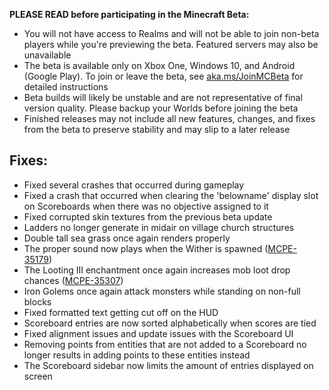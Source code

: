 **PLEASE READ before participating in the Minecraft Beta:**

-   You will not have access to Realms and will not be able to join non-beta players while you're previewing the beta. Featured servers may also be unavailable
-   The beta is available only on Xbox One, Windows 10, and Android (Google Play). To join or leave the beta, see [aka.ms/JoinMCBeta](http://aka.ms/JoinMCBeta) for detailed instructions
-   Beta builds will likely be unstable and are not representative of final version quality. Please backup your Worlds before joining the beta
-   Finished releases may not include all new features, changes, and fixes from the beta to preserve stability and may slip to a later release  
      
    

## **Fixes:**

-   Fixed several crashes that occurred during gameplay
-   Fixed a crash that occurred when clearing the 'belowname' display slot on Scoreboards when there was no objective assigned to it
-   Fixed corrupted skin textures from the previous beta update
-   Ladders no longer generate in midair on village church structures
-   Double tall sea grass once again renders properly
-   The proper sound now plays when the Wither is spawned ([MCPE-35179](https://bugs.mojang.com/browse/MCPE-35179))
-   The Looting III enchantment once again increases mob loot drop chances ([MCPE-35307](https://bugs.mojang.com/browse/MCPE-35307))
-   Iron Golems once again attack monsters while standing on non-full blocks
-   Fixed formatted text getting cut off on the HUD
-   Scoreboard entries are now sorted alphabetically when scores are tied
-   Fixed alignment issues and update issues with the Scoreboard UI
-   Removing points from entities that are not added to a Scoreboard no longer results in adding points to these entities instead
-   The Scoreboard sidebar now limits the amount of entries displayed on screen